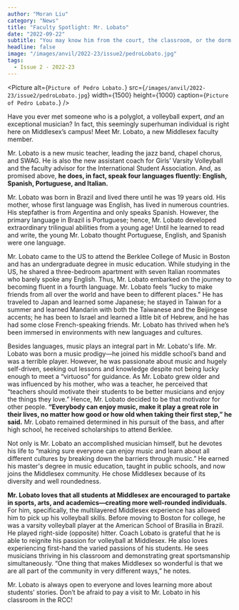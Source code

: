 ```yaml
---
author: "Moran Liu"
category: "News"
title: "Faculty Spotlight: Mr. Lobato"
date: "2022-09-22"
subtitle: "You may know him from the court, the classroom, or the dorm, but who is Mr. Lobato, really?"
headline: false
image: "/images/anvil/2022-23/issue2/pedroLobato.jpg"
tags:
  - Issue 2 - 2022-23
---
```


<Picture
	alt={`Picture of Pedro Lobato.`}
	src={`/images/anvil/2022-23/issue2/pedroLobato.jpg`}
	width={1500}
	height={1000}
	caption={`Picture of Pedro Lobato.`}
/>

Have you ever met someone who is a polyglot, a volleyball expert, _and_ an exceptional musician? In fact, this seemingly superhuman individual is right here on Middlesex’s campus! Meet Mr. Lobato, a new Middlesex faculty member.

Mr. Lobato is a new music teacher, leading the jazz band, chapel chorus, and SWAG. He is also the new assistant coach for Girls’ Varsity Volleyball and the faculty advisor for the International Student Association. And, as promised above, **he does, in fact, speak four languages fluently: English, Spanish, Portuguese, and Italian.**

Mr. Lobato was born in Brazil and lived there until he was 19 years old. His mother, whose first language was English, has lived in numerous countries. His stepfather is from Argentina and only speaks Spanish. However, the primary language in Brazil is Portuguese; hence, Mr. Lobato developed extraordinary trilingual abilities from a young age! Until he learned to read and write, the young Mr. Lobato thought Portuguese, English, and Spanish were one language.

Mr. Lobato came to the US to attend the Berklee College of Music in Boston and has an undergraduate degree in music education. While studying in the US, he shared a three-bedroom apartment with seven Italian roommates who barely spoke any English. Thus, Mr. Lobato embarked on the journey to becoming fluent in a fourth language. Mr. Lobato feels “lucky to make friends from all over the world and have been to different places." He has traveled to Japan and learned some Japanese; he stayed in Taiwan for a summer and learned Mandarin with both the Taiwanese and the Beijingese accents; he has been to Israel and learned a little bit of Hebrew, and he has had some close French-speaking friends. Mr. Lobato has thrived when he’s been immersed in environments with new languages and cultures.

Besides languages, music plays an integral part in Mr. Lobato's life. Mr. Lobato was born a music prodigy—he joined his middle school’s band and was a terrible player. However, he was passionate about music and hugely self-driven, seeking out lessons and knowledge despite not being lucky enough to meet a “virtuoso” for guidance. As Mr. Lobato grew older and was influenced by his mother, who was a teacher, he perceived that “teachers should motivate their students to be better musicians and enjoy the things they love.” Hence, Mr. Lobato decided to be that motivator for other people. **“Everybody can enjoy music, make it play a great role in their lives, no matter how good or how old when taking their first step,” he said.** Mr. Lobato remained determined in his pursuit of the bass, and after high school, he received scholarships to attend Berklee.

Not only is Mr. Lobato an accomplished musician himself, but he devotes his life to “making sure everyone can enjoy music and learn about all different cultures by breaking down the barriers through music.” He earned his master's degree in music education, taught in public schools, and now joins the Middlesex community. He chose Middlesex because of its diversity and well roundedness.

**Mr. Lobato loves that all students at Middlesex are encouraged to partake in sports, arts, and academics—creating more well-rounded individuals.** For him, specifically, the multilayered Middlesex experience has allowed him to pick up his volleyball skills. Before moving to Boston for college, he was a varsity volleyball player at the American School of Brasilia in Brazil. He played right-side (opposite) hitter. Coach Lobato is grateful that he is able to reignite his passion for volleyball at Middlesex. He also loves experiencing first-hand the varied passions of his students. He sees musicians thriving in his classroom and demonstrating great sportsmanship simultaneously. “One thing that makes Middlesex so wonderful is that we are all part of the community in very different ways,” he notes.

Mr. Lobato is always open to everyone and loves learning more about students’ stories. Don’t be afraid to pay a visit to Mr. Lobato in his classroom in the RCC!
